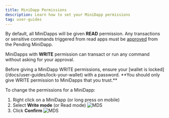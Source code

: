 ```yaml
---
title: MiniDapp Permissions
description: Learn how to set your MiniDapp permissions
tag: user-guides
---
```


By default, all MiniDapps will be given **READ** permission. Any transactions or sensitive commands triggered from read apps must be [approved](/docs/userguides/usingyournode/approvingtxns) from the Pending MiniDapp.

MiniDapps with **WRITE** permission can transact or run any command without asking for your approval.

<Callout type="warn">
  Before giving a MiniDapp WRITE permissions, ensure your [wallet is
  locked](/docs/user-guides/lock-your-wallet) with a password. **You should only
  give WRITE permission to MiniDapps that you trust.**
</Callout>

To change the permissions for a MiniDapp:

1. Right click on a MiniDapp (or long press on mobile)
2. Select **Write mode** (or Read mode)
   ![MDS](/img/runanode/mds_updateperms.png)
3. Click **Confirm**
   ![MDS](/img/runanode/mds_writeaccess.png)
